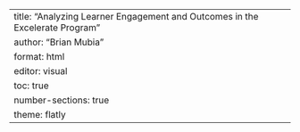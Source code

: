 ---
title: "Analyzing Learner Engagement and Outcomes in the Excelerate Program"
author: "Brian Mubia"
format: html
editor: visual
toc: true
number-sections: true
theme: flatly
---